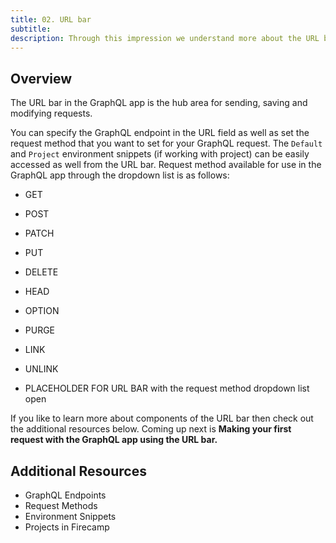 ```yaml
---
title: 02. URL bar
subtitle:
description: Through this impression we understand more about the URL bar in the GraphQL app of Firecamp
---
```


## Overview

The URL bar in the GraphQL app is the hub area for sending, saving and modifying requests.

You can specify the GraphQL endpoint in the URL field as well as set the request method that you want to set for your GraphQL request. The `Default` and `Project` environment snippets (if working with project) can be easily accessed as well from the URL bar. Request method available for use in the GraphQL app through the dropdown list is as follows:

- GET
- POST
- PATCH
- PUT
- DELETE
- HEAD
- OPTION
- PURGE
- LINK
- UNLINK

- PLACEHOLDER FOR URL BAR with the request method dropdown list open

If you like to learn more about components of the URL bar then check out the additional resources below. Coming up next is **Making your first request with the GraphQL app using the URL bar.**

## Additional Resources

- GraphQL Endpoints
- Request Methods
- Environment Snippets
- Projects in Firecamp
